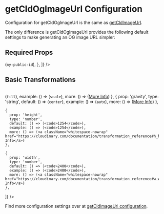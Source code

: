 

<Head>
  <title>getCldOgImageUrl Configuration - Next Cloudinary</title>
  <meta name="og:title" content="getCldOgImageUrl Configuration - Next Cloudinary" />
  <meta name="og:url" content={`https://next.cloudinary.dev/getcldogimageurl/configuration`} />
</Head>

<OgImage
  title="getCldOgImageUrl Configuration"
  twitterTitle="getCldOgImageUrl Configuration"
/>

# getCldOgImageUrl Configuration

Configuration for getCldOgImageUrl is the same as [getCldImageUrl](/getcldimageurl/configuration).

The only difference is getCldOgImageUrl provides the following default settings to make generating an OG image URL simpler:

## Required Props

<Table
  columns={[
    {
      id: 'prop',
      title: 'Prop'
    },
    {
      id: 'type',
      title: 'Type'
    },
    {
      id: 'required',
      title: 'Required'
    },
    {
      id: 'example',
      title: 'Example'
    },
  ]}
  data={[
    {
      prop: 'src',
      type: 'string',
      required: 'Yes',
      example: () => (<code>my-public-id</code>),
    },
  ]}
/>

## Basic Transformations

<Table
  columns={[
    {
      id: 'prop',
      title: 'Prop'
    },
    {
      id: 'type',
      title: 'Type'
    },
    {
      id: 'default',
      title: 'Default'
    },
    {
      id: 'example',
      title: 'Example'
    },
    {
      id: 'more'
    },
  ]}
  data={[
    {
      prop: 'crop',
      type: 'string',
      default: () => (<code>fill</code>),
      example: () => (<code>scale</code>),
      more: () => (<a className="whitespace-nowrap" href="https://cloudinary.com/documentation/transformation_reference#c_crop_resize">More Info</a>)
    },
    {
      prop: 'gravity',
      type: 'string',
      default: () => (<code>center</code>),
      example: () => (<code>auto</code>),
      more: () => (<a className="whitespace-nowrap" href="https://cloudinary.com/documentation/transformation_reference#g_gravity">More Info</a>)
    },

    {
      prop: 'height',
      type: 'number',
      default: () => (<code>1254</code>),
      example: () => (<code>1254</code>),
      more: () => (<a className="whitespace-nowrap" href="https://cloudinary.com/documentation/transformation_reference#h_height">More Info</a>)
    },

    {
      prop: 'width',
      type: 'number',
      default: () => (<code>2400</code>),
      example: () => (<code>2400</code>),
      more: () => (<a className="whitespace-nowrap" href="https://cloudinary.com/documentation/transformation_reference#w_width">More Info</a>)
    },
  ]}
/>

Find more configuration settings over at [getCldImageUrl configuration](/getcldimageurl/configuration).